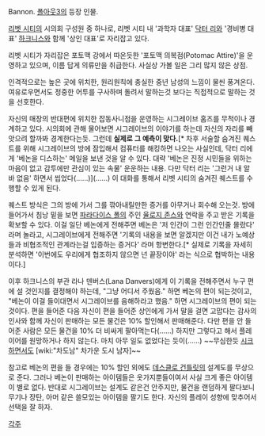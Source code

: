 Bannon. [[폴아웃3]]의 등장 인물. 

[[리벳 시티]]의 시의회 구성원 중 하나로, 리벳 시티 내 '과학자 대표' [[닥터 리]]와 '경비병 대표' [[하크니스]]와 함께 '상인 대표'로 자리잡고 있다. 

리벳 시티가 자리잡은 포토맥 강에서 따온듯한 '포토맥 의복점(Potomac Attire)'을 운영하고 있으며, 이름 답게 의류만을 취급한다. 사실상 가볼 일은 그리 많지 않은 상점. 

인격적으로는 높은 곳에 위치한, 원리원칙에 충실한 중년 남성의 느낌이 물씬 풍겨온다. 여유로우면서도 정중한 어투를 구사하며 돌려서 말하는것 보다는 직접적으로 말하는 것을 선호한다. 

자신의 매장의 반대편에 위치한 잡동사니점을 운영하는 시그레이브 홈즈를 무척이나 경계하고 있다. 시의회에 관해 물어보면 시그레이브의 이야기를 하는데 자신의 자리를 빼앗으려 할까봐 경계한다는듯. 그런데 '''실제로 그 예측이 맞다.'''[* 차후 서술할 숨겨진 퀘스트를 위해 시그레이브의 방에 잠입해서 컴퓨터를 해킹하면 나오는 사실인데, 닥터 리에게 '베논을 디스하는' 메일을 보낸 것을 알 수 있다. 대략 '베논은 진정 시민들을 위하는 마음이 없고 감투에만 관심이 있는 속물' 운운하는 내용. 다만 닥터 리는 '그런거 내 알 바 없음' 하면서 씹었다(……)](……) 이 대화를 통해서 리벳 시티의 숨겨진 퀘스트를 수행할 수 있게 된다. 

퀘스트 방식은 그의 방에 가서 그를 깎아내릴만한 증거를 아무거나 회수해 오는것. 방에 들어가서 침낭 밑을 보면 [[파라다이스 폴]]의 주인 [[율로지 존스]]와 연락을 주고 받은 기록을 확보할 수 있다. 이걸 일단 베논에게 전해주면 베논은 '저 인간이 그런 인간인줄 몰랐다' 라며 놀라고, 시그레이브에게 전해주면 '기록의 내용을 보면 알겠지만 이건 내가 노예상들과 비협조적인 관계라는걸 입증하는 증거다' 라며 항변한다.[* 실제로 기록을 자세히 분석하면 '이번에도 우리에게 협조하지 않으면 넌 끝장이야' 라는 식으로 협박하는 내용이다.] 

이후 하크니스의 부관 라나 덴버스(Lana Danvers)에게 이 기록을 전해주면서 누구 편에 설 것인지를 결정해야 하는데, "그냥 어디서 주웠음." 하면 베논의 편이 되는것이고, "베논이 이걸 들이대면서 시그레이브를 음해하라고 했음." 하면 시그레이브의 편이 되는 것이다. 편을 들어준 다음 자신이 편을 들어준 상인에게 가서 말을 걸면 고맙다는 감사의 인사와 함께 자신이 판매하는 모든 물건은 10% 할인해서 판매해준다. 다만 편을 안 들어준 사람은 모든 물건을 10% 더 비싸게 팔아먹는다(……) 하지만 그렇다고 해서 플레이어를 원망하거나 하지 않는다. 마치 아무 일도 없었다는 듯이(……) ~~무심한듯 [[시크]]하면서도 [wiki:"차도남" 차가운 도시 남자]~~ 

참고로 베논의 편을 들 경우에는 10% 할인 외에도 [[데스클로 건틀릿]]의 설계도를 무상으로 준다. 그러나 베논이 판매하는 아이템들은 옷가지뿐들이여서 사실 크게 좋은 아이템이 별로 없다. 반대로 시그레이브는 설계도 같은건 안주지만, 물건을 랜덤하게 팔다보니 무기나 장탄, 아머 같은 쓸모있는 아이템을 팔기도 한다. 자신의 플레이 성향에 맞추어서 선택을 잘 하자. 

[[각주]] 
